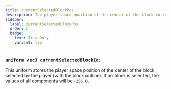 ```yaml
---
title: currentSelectedBlockPos
description: The player space position of the center of the block currently selected by the player.
sidebar:
  label: currentSelectedBlockPos
  order: 1
  badge:
    text: Iris Only
    variant: tip
---
```


### `uniform vec3 currentSelectedBlockId;`

This uniform stores the player space position of the center of the block selected by the player (with the block outline). If no block is selected, the values of all components will be `-256.0`.